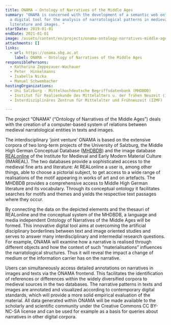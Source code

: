```yaml
---
title: ONAMA – Ontology of Narratives of the Middle Ages
summary: "ONAMA is concerned with the development of a semantic web ontology as
  a digital tool for the analysis of narratological patterns in medieval
  literature and images. "
startDate: 2019-01-01
endDate: 2021-01-01
image: /assets/content/en/projects/onama-ontology-narratives-middle-ages/onama_logo.png
attachments: []
links:
  - url: https://onama.sbg.ac.at
    label: ONAMA – Ontology of Narratives of the Middle Ages
responsiblePersons:
  - Katharina Zeppezauer-Wachauer
  - Peter  Hinkelmanns
  - Isabella Nicka
  - Manuel Schwembacher
hostingOrganizations:
  - Uni Salzburg - Mittelhochdeutsche Begriffsdatenbank (MHDBDB)
  - Institut für Realienkunde des Mittelalters u. der frühen Neuzeit (IMAREAL)
  - Interdisziplinäres Zentrum für Mittelalter und Frühneuzeit (IZMF)

---
```

The project “ONAMA” (“Ontology of Narratives of the Middle Ages”) deals with the creation of a computer-based system of relations between medieval narratological entities in texts and images.

The interdisciplinary ‘joint venture’ ONAMA is based on the extensive corpora of two long-term projects of the University of Salzburg, the Middle High German Conceptual Database ([MHDBDB](http://mhdbdb.sbg.ac.at/)) and the image database [REALonline](https://realonline.imareal.sbg.ac.at/) of the Institute for Medieval and Early Modern Material Culture (IMAREAL). The two databases provide a sophisticated access to the medieval fine arts and literature: At REALonline a user is, among other things, able to choose a pictorial subject, to get access to a wide range of realisations of the motif appearing in works of art and on artefacts. The MHDBDB provides a comprehensive access to Middle High German literature and its vocabulary. Through its conceptual ontology it facilitates searches for motifs and themes and yields the respective text passages where they occur.

By connecting the data on the depicted elements and the thesauri of REALonline and the conceptual system of the MHDBDB, a language and media independent Ontology of Narratives of the Middle Ages will be formed. This innovative digital tool aims at overcoming the artificial disciplinary borderlines between text and image oriented studies and serves to answer many interdisciplinary and intermedial research questions. For example, ONAMA will examine how a narrative is realised through different objects and how the context of such “materialisations” influences the narratological structures. Thus it will reveal the impact a change of medium or the information carrier has on the narrative.

Users can simultaneously access detailed annotations on narratives in images and texts via the ONAMA frontend. This facilitates the identification of references or differences within the widely diversified corpora to medieval sources in the two databases. The narrative patterns in texts and images are annotated and visualized according to contemporary digital standards, which will provide a more solid empirical evaluation of the material. All data generated within ONAMA will be made available to the scholarly and scientific community under the Creative Commons CC BY-NC-SA license and can be used for example as a basis for queries about narratives in other digital corpora.